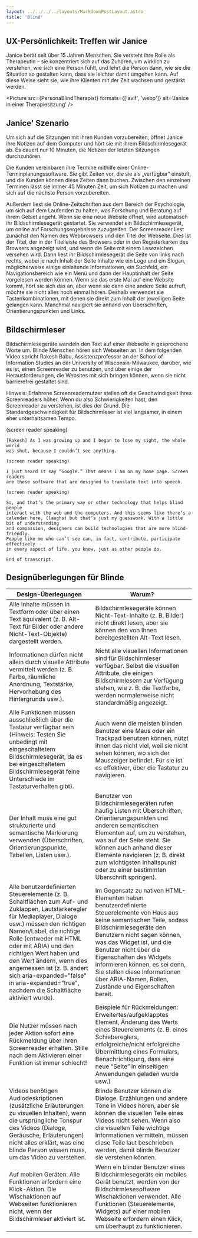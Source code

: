 ```yaml
---
layout: ../../../../layouts/MarkdownPostLayout.astro
title: 'Blind'
---
```



## UX-Persönlichkeit: Treffen wir Janice

Janice berät seit über 15 Jahren Menschen. Sie versteht ihre Rolle als Therapeutin – sie konzentriert
sich auf das Zuhören, um wirklich zu verstehen, wie sich eine Person fühlt, und lehrt die Person
dann, wie sie die Situation so gestalten kann, dass sie leichter damit umgehen kann. Auf diese Weise
sieht sie, wie ihre Klienten mit der Zeit wachsen und gestärkt werden.

<Picture
  src={PersonaBlindTherapist}
  formats={['avif', 'webp']}
  alt='Janice in einer Therapiesitzung'
/>

## Janice' Szenario

Um sich auf die Sitzungen mit ihren Kunden vorzubereiten, öffnet Janice ihre Notizen auf dem Computer
und hört sie mit ihrem Bildschirmlesegerät ab. Es dauert nur 10 Minuten, die Notizen der letzten
Sitzungen durchzuhören.

Die Kunden vereinbaren ihre Termine mithilfe einer Online-Terminplanungssoftware. Sie gibt Zeiten vor,
die sie als „verfügbar“ einstuft, und die Kunden können diese Zeiten dann buchen. Zwischen den einzelnen
Terminen lässt sie immer 45 Minuten Zeit, um sich Notizen zu machen und sich auf die nächste Person
vorzubereiten.

Außerdem liest sie Online-Zeitschriften aus dem Bereich der Psychologie, um sich auf dem Laufenden
zu halten, was Forschung und Beratung auf ihrem Gebiet angeht. Wenn sie eine neue Website öffnet,
wird automatisch ihr Bildschirmlesegerät gestartet. Sie verwendet ein Bildschirmlesegerät, um online
auf Forschungsergebnisse zuzugreifen. Der Screenreader liest zunächst den Namen des Webbrowsers und
den Titel der Webseite. Dies ist der Titel, der in der Titelleiste des Browsers oder in den Registerkarten
des Browsers angezeigt wird, und wenn die Seite mit einem Lesezeichen versehen wird. Dann liest ihr
Bildschirmlesegerät die Seite von links nach rechts, wobei je nach Inhalt der Seite Inhalte wie ein
Logo und ein Slogan, möglicherweise einige einleitende Informationen, ein Suchfeld, ein Navigationsbereich
wie ein Menü und dann der Hauptinhalt der Seite vorgelesen werden können. Wenn sie das erste Mal auf
eine Website kommt, hört sie sich das an, aber wenn sie dann eine andere Seite aufruft, möchte sie
nicht alles noch einmal hören. Deshalb verwendet sie Tastenkombinationen, mit denen sie direkt zum
Inhalt der jeweiligen Seite gelangen kann. Manchmal navigiert sie anhand von Überschriften,
Orientierungspunkten und Links.

## Bildschirmleser

Bildschirmlesegeräte wandeln den Text auf einer Webseite in gesprochene Worte um. Blinde Menschen hören
sich Webseiten an. In dem folgenden Video spricht Rakesh Babu, Assistenzprofessor an der School of
Information Studies an der University of Wisconsin-Milwaukee, darüber, wie es ist, einen Screenreader
zu benutzen, und über einige der Herausforderungen, die Websites mit sich bringen können, wenn sie nicht
barrierefrei gestaltet sind.

Hinweis: Erfahrene Screenreadernutzer stellen oft die Geschwindigkeit ihres Screenreaders höher. Wenn
du also Schwierigkeiten hast, den Screenreader zu verstehen, ist dies der Grund. Die Standardgeschwindigkeit
für Bildschirmleser ist viel langsamer, in einem eher unterhaltsamen Tempo.

<YouTube id='qL4shFJHOvc' />

<Accordion>
  <AccordionItem header="Video-Abschrift">
    (screen reader speaking)

    [Rakesh] As I was growing up and I began to lose my sight, the whole world
    was shut, because I couldn’t see anything.

    (screen reader speaking)

    I just heard it say “Google.” That means I am on my home page. Screen readers
    are these software that are designed to translate text into speech.

    (screen reader speaking)

    So, and that’s the primary way or other technology that helps blind people
    interact with the web and the computers. And this seems like there’s a
    calendar here, (laughs) but that’s just my guesswork. With a little bit of understanding
    and compassion, designers can build technologies that are more blind-friendly.
    People like me who can’t see can, in fact, contribute, participate effectively
    in every aspect of life, you know, just as other people do.

    End of transcript.

  </AccordionItem>
</Accordion>

## Designüberlegungen für Blinde

<table>
  <thead>
    <tr>
      <th>Design-Überlegungen</th>
      <th>Warum?</th>
    </tr>
  </thead>
  <tbody>
    <tr>
      <td data-label='Design-Überlegungen'>
        Alle Inhalte müssen in Textform oder über einen Text äquivalent (z. B. Alt-Text für Bilder
        oder andere Nicht-Text-Objekte) dargestellt werden.
      </td>
      <td data-label='Warum?'>
        Bildschirmlesegeräte können Nicht-Text-Inhalte (z. B. Bilder) nicht direkt lesen, aber sie
        können den von Ihnen bereitgestellten Alt-Text lesen.
      </td>
    </tr>
    <tr>
      <td data-label='Design-Überlegungen'>
        Informationen dürfen nicht allein durch visuelle Attribute vermittelt werden (z. B. Farbe,
        räumliche Anordnung, Textstärke, Hervorhebung des Hintergrunds usw.).
      </td>
      <td data-label='Warum?'>
        Nicht alle visuellen Informationen sind für Bildschirmleser verfügbar. Selbst die visuellen
        Attribute, die einigen Bildschirmlesern zur Verfügung stehen, wie z. B. die Textfarbe,
        werden normalerweise nicht standardmäßig angezeigt.
      </td>
    </tr>
    <tr>
      <td data-label='Design-Überlegungen'>
        Alle Funktionen müssen ausschließlich über die Tastatur verfügbar sein (Hinweis: Testen Sie
        unbedingt mit eingeschaltetem Bildschirmlesegerät, da es bei eingeschaltetem
        Bildschirmlesegerät feine Unterschiede im Tastaturverhalten gibt).
      </td>
      <td data-label='Warum?'>
        Auch wenn die meisten blinden Benutzer eine Maus oder ein Trackpad benutzen können, nützt
        ihnen das nicht viel, weil sie nicht sehen können, wo sich der Mauszeiger befindet. Für sie
        ist es effektiver, über die Tastatur zu navigieren.
      </td>
    </tr>
    <tr>
      <td data-label='Design-Überlegungen'>
        Der Inhalt muss eine gut strukturierte und semantische Markierung verwenden (Überschriften,
        Orientierungspunkte, Tabellen, Listen usw.).
      </td>
      <td data-label='Warum?'>
        Benutzer von Bildschirmlesegeräten rufen häufig Listen mit Überschriften,
        Orientierungspunkten und anderen semantischen Elementen auf, um zu verstehen, was auf der
        Seite steht. Sie können auch anhand dieser Elemente navigieren (z. B. direkt zum wichtigsten
        Inhaltspunkt oder zu einer bestimmten Überschrift springen).
      </td>
    </tr>
    <tr>
      <td data-label='Design-Überlegungen'>
        Alle benutzerdefinierten Steuerelemente (z. B. Schaltflächen zum Auf- und Zuklappen,
        Lautstärkeregler für Mediaplayer, Dialoge usw.) müssen den richtigen Namen/Label, die
        richtige Rolle (entweder mit HTML oder mit ARIA) und den richtigen Wert haben und den Wert
        ändern, wenn dies angemessen ist (z. B. ändert sich aria-expanded="false" in
        aria-expanded="true", nachdem die Schaltfläche aktiviert wurde).
      </td>
      <td data-label='Warum?'>
        Im Gegensatz zu nativen HTML-Elementen haben benutzerdefinierte Steuerelemente von Haus aus
        keine semantischen Teile, sodass Bildschirmlesegeräte den Benutzern nicht sagen können, was
        das Widget ist, und die Benutzer nicht über die Eigenschaften des Widgets informieren
        können, es sei denn, Sie stellen diese Informationen über ARIA-Namen, Rollen, Zustände und
        Eigenschaften bereit.
      </td>
    </tr>
    <tr>
      <td data-label='Design-Überlegungen'>
        Die Nutzer müssen nach jeder Aktion sofort eine Rückmeldung über ihren Screenreader
        erhalten. Stille nach dem Aktivieren einer Funktion ist immer schlecht!
      </td>
      <td data-label='Warum?'>
        Beispiele für Rückmeldungen: Erweitertes/aufgeklapptes Element, Änderung des Werts eines
        Steuerelements (z. B. eines Schiebereglers, erfolgreiche/nicht erfolgreiche Übermittlung
        eines Formulars, Benachrichtigung, dass eine neue “Seite” in einseitigen Anwendungen
        geladen wurde usw.)
      </td>
    </tr>
    <tr>
      <td data-label='Design-Überlegungen'>
        Videos benötigen Audiodeskriptionen (zusätzliche Erläuterungen zu visuellen Inhalten), wenn
        die ursprüngliche Tonspur des Videos (Dialoge, Geräusche, Erläuterungen) nicht alles
        erklärt, was eine blinde Person wissen muss, um das Video zu verstehen.
      </td>
      <td data-label='Warum?'>
        Blinde Benutzer können die Dialoge, Erzählungen und andere Töne in Videos hören, aber sie
        können die visuellen Teile eines Videos nicht sehen. Wenn also die visuellen Teile wichtige
        Informationen vermitteln, müssen diese Teile laut beschrieben werden, damit blinde Benutzer
        sie verstehen können.
      </td>
    </tr>
    <tr>
      <td data-label='Design-Überlegungen'>
        Auf mobilen Geräten: Alle Funktionen erfordern eine Klick-Aktion. Die Wischaktionen auf Webseiten
        funktionieren nicht, wenn der Bildschirmleser aktiviert ist.
      </td>
      <td data-label='Warum?'>
        Wenn ein blinder Benutzer eines Bildschirmlesegeräts ein mobiles Gerät benutzt, werden von
        der Bildschirmlesesoftware Wischaktionen verwendet. Alle Funktionen (Steuerelemente,
        Widgets) auf einer mobilen Webseite erfordern einen Klick, um überhaupt zu funktionieren.
      </td>
    </tr>

  </tbody>
</table>

